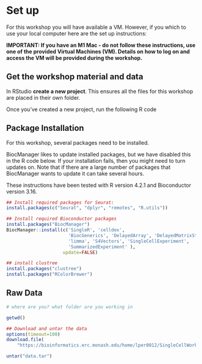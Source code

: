 # Set up

For this workshop you will have available a VM. However, if you which to use your local computer here are the set up instructions:

**IMPORTANT: If you have an M1 Mac - do not follow these instructions, use one of the provided Virtual Machines (VM). Details on how to log on and access the VM will be provided during the workshop.**

## Get the workshop material and data

In RStudio **create a new project**. This ensures all the files for this workshop are placed in their own folder.

Once you've created a new project, run the following R code

## Package Installation
 
For this workshop, several packages need to be installed.

BiocManager likes to update installed packages, but we have disabled this in the R code below. If your installation fails, then you might need to turn updates on. Note that if there are a large number of packages that BiocManager wants to update it can take several hours.

These instructions have been tested with R version 4.2.1 and Bioconductor version 3.16.

```r
## Install required packages for Seurat:
install.packages(c("Seurat", "dplyr", "remotes", "R.utils"))

## Install required Bioconductor packages
install.packages("BiocManager")
BiocManager::install(c('SingleR', 'celldex',
                       'BiocGenerics', 'DelayedArray', 'DelayedMatrixStats',
                       'limma', 'S4Vectors', 'SingleCellExperiment',
                       'SummarizedExperiment' ),
                     update=FALSE)

## install clustree
install.packages("clustree")
install.packages("RColorBrewer")
```

## Raw Data

```r
# where are you? what folder are you working in

getwd()

## Download and untar the data
options(timeout=100)
download.file(
    "https://bioinformatics.erc.monash.edu/home/lper0012/SingleCellWorkshopData/data.tar","data.tar")

untar("data.tar")


```

